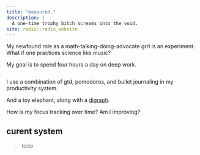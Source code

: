 ```yaml
---
title: "measured."
description: |
  A one-time trophy bitch screams into the void. 
site: radix::radix_website
---
```


My newfound role as a math-talking-doing-advocate grrl is an experiment. What if one practices science like music?

My goal is to spend four hours a day on deep work. 

```r

```

I use a combination of gtd, pomodoros, and bullet journaling in my productivity system.

And a toy elephant, along with a [digraph](https://en.wikipedia.org/wiki/Directed_graph). 

How is my focus tracking over time? Am I improving? 

## curent system

> todo 